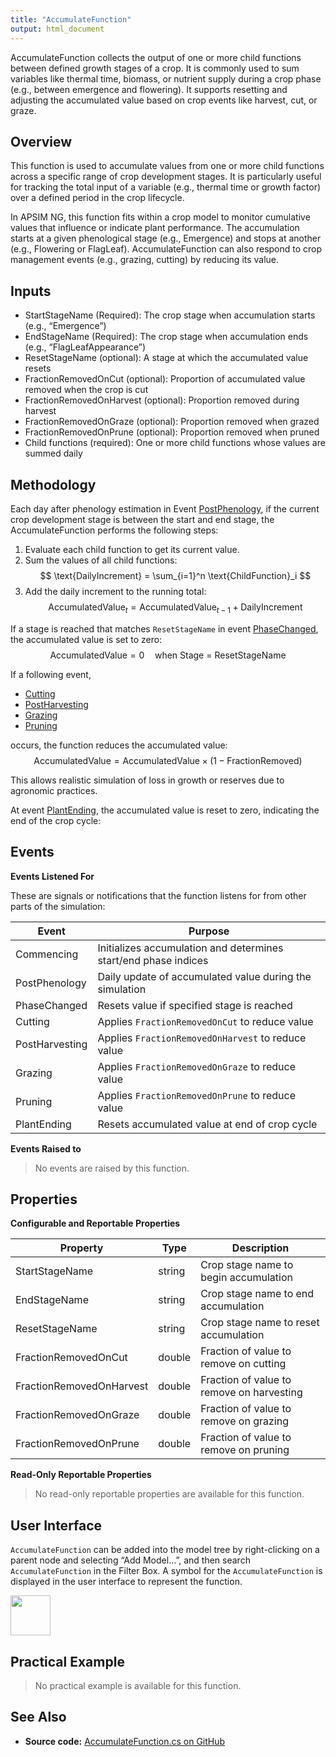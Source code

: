 ```yaml
---
title: "AccumulateFunction"
output: html_document
---
```


AccumulateFunction collects the output of one or more child functions between defined growth stages of a crop. It is commonly used to sum variables like thermal time, biomass, or nutrient supply during a crop phase (e.g., between emergence and flowering). It supports resetting and adjusting the accumulated value based on crop events like harvest, cut, or graze.

## Overview

This function is used to accumulate values from one or more child functions across a specific range of crop development stages. It is particularly useful for tracking the total input of a variable (e.g., thermal time or growth factor) over a defined period in the crop lifecycle.

In APSIM NG, this function fits within a crop model to monitor cumulative values that influence or indicate plant performance. The accumulation starts at a given phenological stage (e.g., Emergence) and stops at another (e.g., Flowering or FlagLeaf). AccumulateFunction can also respond to crop management events (e.g., grazing, cutting) by reducing its value.

## Inputs

- StartStageName (Required): The crop stage when accumulation starts (e.g., "Emergence")
- EndStageName (Required): The crop stage when accumulation ends (e.g., "FlagLeafAppearance")
- ResetStageName (optional): A stage at which the accumulated value resets
- FractionRemovedOnCut (optional): Proportion of accumulated value removed when the crop is cut
- FractionRemovedOnHarvest (optional): Proportion removed during harvest
- FractionRemovedOnGraze (optional): Proportion removed when grazed
- FractionRemovedOnPrune (optional): Proportion removed when pruned
- Child functions (required): One or more child functions whose values are summed daily

## Methodology

Each day after phenology estimation in Event [PostPhenology](/docs/Models/Events.qmd#PostPhenology), if the current crop development stage is between the start and end stage, the AccumulateFunction performs the following steps:

1. Evaluate each child function to get its current value.
2. Sum the values of all child functions:
   $$
   \text{DailyIncrement} = \sum_{i=1}^n \text{ChildFunction}_i
   $$
3. Add the daily increment to the running total:
   $$
   \text{AccumulatedValue}_{t} = \text{AccumulatedValue}_{t-1} + \text{DailyIncrement}
   $$

If a stage is reached that matches `ResetStageName` in event [PhaseChanged](/docs/Models/Events.qmd#PhaseChanged), the accumulated value is set to zero:
$$
\text{AccumulatedValue} = 0 \quad \text{when Stage = ResetStageName}
$$

If a following event,

* [Cutting](/docs/Models/Events.qmd#Cutting)
* [PostHarvesting](/docs/Models/Events.qmd#Harvesting)
* [Grazing](/docs/Models/Events.qmd#Grazing)
* [Pruning](/docs/Models/Events.qmd#Pruning)

occurs, the function reduces the accumulated value:
$$
\text{AccumulatedValue} = \text{AccumulatedValue} \times (1 - \text{FractionRemoved})
$$

This allows realistic simulation of loss in growth or reserves due to agronomic practices.

At event [PlantEnding](/docs/Models/Events.qmd#PlantEnding), the accumulated value is reset to zero, indicating the end of the crop cycle:

## Events

**Events Listened For**

These are signals or notifications that the function listens for from other parts of the simulation:

| Event           | Purpose                                                           |
|-----------------|-------------------------------------------------------------------|
| Commencing      | Initializes accumulation and determines start/end phase indices   |
| PostPhenology   | Daily update of accumulated value during the simulation           |
| PhaseChanged    | Resets value if specified stage is reached                        |
| Cutting         | Applies `FractionRemovedOnCut` to reduce value                    |
| PostHarvesting  | Applies `FractionRemovedOnHarvest` to reduce value                |
| Grazing         | Applies `FractionRemovedOnGraze` to reduce value                  |
| Pruning         | Applies `FractionRemovedOnPrune` to reduce value                  |
| PlantEnding     | Resets accumulated value at end of crop cycle                     |

**Events Raised to**

> No events are raised by this function.

## Properties

**Configurable and Reportable Properties**

| Property                  | Type    | Description                                               |
|---------------------------|---------|-----------------------------------------------------------|
| StartStageName            | string  | Crop stage name to begin accumulation                    |
| EndStageName              | string  | Crop stage name to end accumulation                      |
| ResetStageName            | string  | Crop stage name to reset accumulation                    |
| FractionRemovedOnCut      | double  | Fraction of value to remove on cutting                   |
| FractionRemovedOnHarvest  | double  | Fraction of value to remove on harvesting                 |
| FractionRemovedOnGraze    | double  | Fraction of value to remove on grazing                     |
| FractionRemovedOnPrune    | double  | Fraction of value to remove on pruning                     |


**Read-Only Reportable Properties**

> No read-only reportable properties are available for this function.



## User Interface

`AccumulateFunction` can be added into the model tree by right-clicking on a parent node and selecting "Add Model...", and then search `AccumulateFunction` in the Filter Box. A symbol for the `AccumulateFunction` is displayed in the user interface to represent the function.

![](https://github.com/APSIMInitiative/ApsimX/raw/master/ApsimNG/Resources/TreeViewImages/AccumulateFunction.png){ width=64px }


## Practical Example

> No practical example is available for this function.

## See Also

* **Source code:** [AccumulateFunction.cs on GitHub](http://github.com/APSIMInitiative/ApsimX/blob/master/Models/Functions/AccumulateFunction.cs)